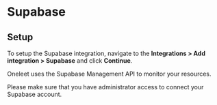 # Supabase

## Setup
To setup the Supabase integration, navigate to the **Integrations > Add integration > Supabase** and click **Continue**.

Oneleet uses the Supabase Management API to monitor your resources.

Please make sure that you have administrator access to connect your Supabase account.
